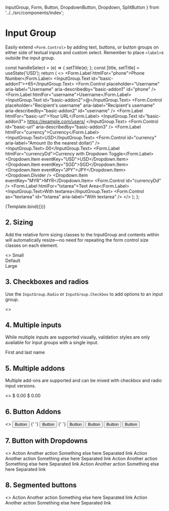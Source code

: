   InputGroup,
  Form,
  Button,
  DropdownButton,
  Dropdown,
  SplitButton
} from '../../src/components/index';

<Meta title="MDX/Input Group" component={InputGroup} />

# Input Group

Easily extend `<Form.Control>` by adding text, buttons, or button groups on either side of textual inputs and custom select. Remember to place `<label>`s outside the input group.

  const handleSelect = (e) => {
    setTitle(e);
  };
  const [title, setTitle] = useState('USD');
  return (
    <>
      <Form.Label htmlFor="phone">Phone Number</Form.Label>
      <InputGroup className="mb-3">
        <InputGroup.Text id="basic-addon1">+65</InputGroup.Text>
        <Form.Control
          placeholder="Username"
          aria-label="Username"
          aria-describedby="basic-addon1"
          id="phone"
        />
      </InputGroup>
      <Form.Label htmlFor="username">Username</Form.Label>
      <InputGroup className="mb-3">
        <InputGroup.Text id="basic-addon2">@</InputGroup.Text>
        <Form.Control
          placeholder="Recipient's username"
          aria-label="Recipient's username"
          aria-describedby="basic-addon2"
          id="username"
        />
      </InputGroup>
      <Form.Label htmlFor="basic-url">Your URL</Form.Label>
      <InputGroup className="mb-3">
        <InputGroup.Text id="basic-addon3">
          https://example.com/users/
        </InputGroup.Text>
        <Form.Control id="basic-url" aria-describedby="basic-addon3" />
      </InputGroup>
      <Form.Label htmlFor="currency">Currency</Form.Label>
      <InputGroup className="mb-3">
        <InputGroup.Text>USD</InputGroup.Text>
        <Form.Control
          id="currency"
          aria-label="Amount (to the nearest dollar)"
        />
        <InputGroup.Text>.00</InputGroup.Text>
      </InputGroup>
      <Form.Label htmlFor="currencyDd">Currency with Dropdown Toggle</Form.Label>
      <InputGroup className="mb-3">
        <DropdownButton
          variant="outline-secondary"
          title={title}
          id="input-group-dropdown-2"
          align="end"
          onSelect={handleSelect}
        >
          <Dropdown.Item eventKey="USD">USD</Dropdown.Item>
          <Dropdown.Item eventKey="SGD">SGD</Dropdown.Item>
          <Dropdown.Item eventKey="JPY">JPY</Dropdown.Item>
          <Dropdown.Divider />
          <Dropdown.Item eventKey="MYR">MYR</Dropdown.Item>
        </DropdownButton>
        <Form.Control id="currencyDd" />
      </InputGroup>
      <Form.Label htmlFor="txtarea">Text Area</Form.Label>
      <InputGroup>
        <InputGroup.Text>With textarea</InputGroup.Text>
        <Form.Control as="textarea" id="txtarea" aria-label="With textarea" />
      </InputGroup>
    </>
  );
};

<Canvas>
  <Story name="Input Group">{Template.bind({})}</Story>
</Canvas>

## 2. Sizing

Add the relative form sizing classes to the InputGroup and contents within will automatically resize—no need for repeating the form control size classes on each element.

<Canvas>
  <Story name="Sizing">
    <>
      <InputGroup size="sm" className="mb-3">
        <InputGroup.Text id="inputGroup-sizing-sm">Small</InputGroup.Text>
        <Form.Control
          aria-label="Small"
          aria-describedby="inputGroup-sizing-sm"
        />
      </InputGroup>
      <br />
      <InputGroup className="mb-3">
        <InputGroup.Text id="inputGroup-sizing-default">
          Default
        </InputGroup.Text>
        <Form.Control
          aria-label="Default"
          aria-describedby="inputGroup-sizing-default"
        />
      </InputGroup>
      <br />
      <InputGroup size="lg">
        <InputGroup.Text id="inputGroup-sizing-lg">Large</InputGroup.Text>
        <Form.Control
          aria-label="Large"
          aria-describedby="inputGroup-sizing-sm"
        />
      </InputGroup>
    </>
  </Story>
</Canvas>

## 3. Checkboxes and radios

Use the `InputGroup.Radio` or `InputGroup.Checkbox` to add options to an input group.

<Canvas>
  <Story name="Checkbox & Radio">
    <>
      <InputGroup className="mb-3">
        <InputGroup.Checkbox aria-label="Checkbox for following text input" />
        <Form.Control aria-label="Text input with checkbox" />
      </InputGroup>
      <InputGroup>
        <InputGroup.Radio aria-label="Radio button for following text input" />
        <Form.Control aria-label="Text input with radio button" />
      </InputGroup>
    </>
  </Story>
</Canvas>

## 4. Multiple inputs

While multiple inputs are supported visually, validation styles are only available for input groups with a single input.

<Canvas>
  <Story name="Multiple Inputs">
    <InputGroup className="mb-3">
      <InputGroup.Text>First and last name</InputGroup.Text>
      <Form.Control aria-label="First name" />
      <Form.Control aria-label="Last name" />
    </InputGroup>
  </Story>
</Canvas>

## 5. Multiple addons

Multiple add-ons are supported and can be mixed with checkbox and radio input versions.

<Canvas>
  <Story name="Multiple Addons">
    <>
      <InputGroup className="mb-3">
        <InputGroup.Text>$</InputGroup.Text>
        <InputGroup.Text>0.00</InputGroup.Text>
        <Form.Control aria-label="Dollar amount (with dot and two decimal places)" />
      </InputGroup>
      <InputGroup>
        <Form.Control aria-label="Dollar amount (with dot and two decimal places)" />
        <InputGroup.Text>$</InputGroup.Text>
        <InputGroup.Text>0.00</InputGroup.Text>
      </InputGroup>
    </>
  </Story>
</Canvas>

## 6. Button Addons

<Canvas>
<Story name="Button Addons">
<>
  <InputGroup className="mb-3">
    <Button variant="outline-secondary" id="button-addon1">
      Button
    </Button>
    <Form.Control
      aria-label="Example text with button addon"
      aria-describedby="basic-addon1"
    />
  </InputGroup>
{' '}
<InputGroup className="mb-3">
  <Form.Control
    placeholder="Recipient's username"
    aria-label="Recipient's username"
    aria-describedby="basic-addon2"
  />
  <Button variant="outline-secondary" id="button-addon2">
    Button
  </Button>
</InputGroup>
{' '}
<InputGroup className="mb-3">
  <Button variant="outline-secondary">Button</Button>
  <Button variant="outline-secondary">Button</Button>
  <Form.Control aria-label="Example text with two button addons" />
</InputGroup>
  <InputGroup>
    <Form.Control
      placeholder="Recipient's username"
      aria-label="Recipient's username with two button addons"
    />
    <Button variant="outline-secondary">Button</Button>
    <Button variant="outline-secondary">Button</Button>
  </InputGroup>
</>
</Story>
</Canvas>

## 7. Button with Dropdowns


<Canvas>
<Story name="Button with Dropdowns">
<>
  <InputGroup className="mb-3">
    <DropdownButton
      variant="outline-secondary"
      title="Dropdown"
      id="input-group-dropdown-1"
    >
      <Dropdown.Item href="#">Action</Dropdown.Item>
      <Dropdown.Item href="#">Another action</Dropdown.Item>
      <Dropdown.Item href="#">Something else here</Dropdown.Item>
      <Dropdown.Divider />
      <Dropdown.Item href="#">Separated link</Dropdown.Item>
    </DropdownButton>
    <Form.Control aria-label="Text input with dropdown button" />
  </InputGroup>
  <InputGroup className="mb-3">
    <Form.Control aria-label="Text input with dropdown button" />
    <DropdownButton
      variant="outline-secondary"
      title="Dropdown"
      id="input-group-dropdown-2"
      align="end"
    >
      <Dropdown.Item href="#">Action</Dropdown.Item>
      <Dropdown.Item href="#">Another action</Dropdown.Item>
      <Dropdown.Item href="#">Something else here</Dropdown.Item>
      <Dropdown.Divider />
      <Dropdown.Item href="#">Separated link</Dropdown.Item>
    </DropdownButton>
  </InputGroup>
  <InputGroup>
    <DropdownButton
      variant="outline-secondary"
      title="Dropdown"
      id="input-group-dropdown-3"
    >
      <Dropdown.Item href="#">Action</Dropdown.Item>
      <Dropdown.Item href="#">Another action</Dropdown.Item>
      <Dropdown.Item href="#">Something else here</Dropdown.Item>
      <Dropdown.Divider />
      <Dropdown.Item href="#">Separated link</Dropdown.Item>
    </DropdownButton>
    <Form.Control aria-label="Text input with 2 dropdown buttons" />
    <DropdownButton
      variant="outline-secondary"
      title="Dropdown"
      id="input-group-dropdown-4"
      align="end"
    >
      <Dropdown.Item href="#">Action</Dropdown.Item>
      <Dropdown.Item href="#">Another action</Dropdown.Item>
      <Dropdown.Item href="#">Something else here</Dropdown.Item>
      <Dropdown.Divider />
      <Dropdown.Item href="#">Separated link</Dropdown.Item>
    </DropdownButton>
  </InputGroup>
</>
</Story>
</Canvas>


## 8. Segmented buttons

<Canvas>
<Story name="Segmented Buttons">
<>
  <InputGroup className="mb-3">
    <SplitButton
      variant="outline-secondary"
      title="Action"
      id="segmented-button-dropdown-1"
    >
      <Dropdown.Item href="#">Action</Dropdown.Item>
      <Dropdown.Item href="#">Another action</Dropdown.Item>
      <Dropdown.Item href="#">Something else here</Dropdown.Item>
      <Dropdown.Divider />
      <Dropdown.Item href="#">Separated link</Dropdown.Item>
    </SplitButton>
    <Form.Control aria-label="Text input with dropdown button" />
  </InputGroup>
  <InputGroup className="mb-3">
    <Form.Control aria-label="Text input with dropdown button" />
    <SplitButton
      variant="outline-secondary"
      title="Action"
      id="segmented-button-dropdown-2"
      alignRight
    >
      <Dropdown.Item href="#">Action</Dropdown.Item>
      <Dropdown.Item href="#">Another action</Dropdown.Item>
      <Dropdown.Item href="#">Something else here</Dropdown.Item>
      <Dropdown.Divider />
      <Dropdown.Item href="#">Separated link</Dropdown.Item>
    </SplitButton>
  </InputGroup>
</>
</Story>
</Canvas>